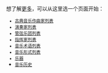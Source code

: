 想了解[[古典音乐|更多]]，可以从这里选一个页面开始：<br />
<small>
* [[古典音乐作曲家列表|古典音乐作曲家列表]] 
* [[演奏家列表|演奏家列表]]
* [[管弦乐团列表|管弦乐团列表]] 
* [[指挥家列表|指挥家列表]]
* [[音乐术语列表|音乐术语列表]] 
* [[音乐形式列表|音乐形式列表]] 
* [[乐器|乐器]] 
* [[音乐历史|音乐历史]] </small>